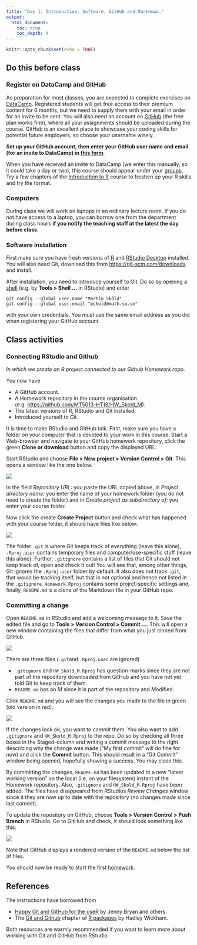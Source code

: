 ```yaml
---
title: "Day 1: Introduction. Software, GitHub and Markdown."
output:
  html_document:
    toc: true
    toc_depth: 4
---
```


```r
knitr::opts_chunk$set(echo = TRUE)
```

## Do this before class

### Register on DataCamp and GitHub

As preparation for most classes, you are expected to complete exercises on [DataCamp](https://www.datacamp.com/home). Registered students will get free access to their premium content for 6 months,  but we need to supply them with your email in order for an invite to be sent. You will also need an account on [GitHub](https://github.com/) (the free plan works fine), where all your assignments should be uploaded during the course. GitHub is an excellent place to showcase your coding skills for potential future employers, so choose your username wisely.

**Set up your GitHub account, then enter your GitHub user name and email (for an invite to DataCamp) in** [**this form**](https://kurser.math.su.se/mod/feedback/view.php?id=38902).


When you have received an invite to DataCamp (we enter this manually, so it could take a day or two), this course should appear under your [groups](https://www.datacamp.com/enterprise). Try a few chapters of the [Introduction to R](https://www.datacamp.com/courses/free-introduction-to-r) course to freshen up your R skills and try the format.

### Computers

During class we will work on laptops in an ordinary lecture room. If you do not have access to a laptop, you can borrow one from the department during class hours **if you notify the teaching staff at the latest the day before class**.   

### Software installation

First make sure you have fresh versions of [R](https://cran.r-project.org/) and [RStudio Desktop](https://www.rstudio.com/products/rstudio/#Desktop) installed. You will also need Git, download this from <https://git-scm.com/downloads> and install.

After installation, you need to introduce yourself to Git. Do so by opening a [shell](https://en.wikipedia.org/wiki/Unix_shell)  (e.g. by **Tools > Shell ...** in RStudio) and enter

```
git config --global user.name "Martin Sköld"
git config --global user.email "mskold@math.su.se"
```

with your own credentials. You must use the same email address as you did when registering your GitHub account.

## Class activities

### Connecting RStudio and Github

*In which we create an R project connected to our Github Homework repo.* 

You now have

* A GitHub account.
* A Homework repository in the course organisation (e.g. <https://github.com/MT5013-HT18/HW_Skold_M>).
* The latest versions of R, RStudio and Git installed.
* Introduced yourself to Git.

It is time to make RStudio and GitHub talk. First, make sure you have a folder on your computer that is devoted to your work in this course. Start a Web-browser and navigate to your GitHub homework repository, click the green **Clone or download** button and copy the displayed URL. 

Start RStudio and choose **File > New project > Version Control > Git**. This opens a window like the one below.

![](Clone.png)

In the field *Repository URL:* you paste the URL copied above, in *Project directory name:* you enter the name of your homework folder (you do not need to create the folder) and in *Create project as subdirectory of:* you enter your course folder.

Now click the create **Create Project** button and check what has happened with your course folder, it should have files like below:

![](Folder.png)

The folder `.git` is where Git keeps track of everything (leave this alone), `.Rproj.user` contains temporary files and computer/use-specific stuff (leave this alone). Further, `.gitignore` contains a list of files that Git should not keep track of, open and check it out! You will see that, among other things, Git ignores the `.Rproj.user` folder by default. It also does not track `.git`, that would be tracking itself, but that is not optional and hence not listed in the `.gitignore`. `Homework.Rproj` contains some projrct-specific settings and, finally, `README.md` is a clone of the Markdown file in your GitHub repo.


### Committing a change

Open `README.md` in RStudio and add a welcoming message to it. Save the edited file and go to **Tools > Version Control > Commit ...**. This will open a new window containing the files that differ from what you just cloned from GitHub.

![](Commit.png)

There are three files (`.git`and `.Rproj.user` are ignored)

* `.gitignore` and `HW_Skold_M.Rproj` has question-marks since they are not part of the repository downloaded from GitHub and you have not yet told Git to keep track of them.
* `README.md` has an *M* since it is part of the repository and *M*odified.

Click `README.md` and you will see the changes you made to the file in green (old version in red).

![](Changes.png)

If the changes look ok, you want to *commit* them. You also want to add `.gitignore` and `HW_Skold_M.Rproj` to the repo. Do so by checking all three boxes in the Staged-column and writing a commit message to the right describing why the change was made ("My first commit" will do fine for now) and click the **Commit** button. This should result in a "Git Commit" window being opened, hopefully showing a success. You may close this. 

By committing the changes, `README.md` has been updated to a new "latest working version" on the local (i.e. on your filesystem) instant of the Homework repository. Also, `.gitignore` and `HW_Skold_M.Rproj` have been added. The files have disappeared from RStudios *Review Changes* window since it they are now up to date with the repository (no changes made since last commit).

To update the repository on GitHub, choose **Tools > Version Control > Push Branch** in RStudio.
Go to GitHub and check, it should look something like this:

![](Repo.png)

Note that GitHub displays a rendered version of the `README.md` below the list of files.

You should now be ready to start the first [homework](../HW.html).

## References

The instructions have borrowed from

* [Happy Git and GitHub for the useR](http://happygitwithr.com/) by Jenny Bryan and others.
* The [Git and Github](http://r-pkgs.had.co.nz/git.html) chapter of [R packages](http://r-pkgs.had.co.nz/) by Hadley Wickham.

Both resources are warmly recommended if you want to learn more about working with Git and GitHub from RStudio.

